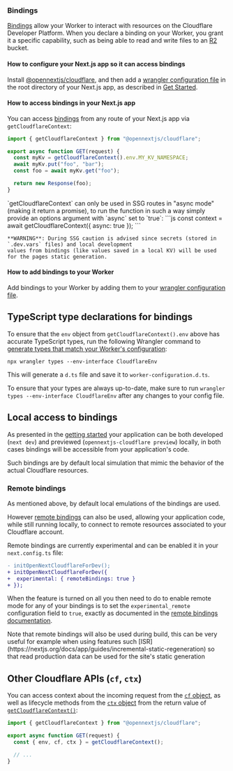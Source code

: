 
### Bindings

[Bindings](https://developers.cloudflare.com/workers/runtime-apis/bindings/) allow your Worker to interact with resources on the Cloudflare Developer Platform. When you declare a binding on your Worker, you grant it a specific capability, such as being able to read and write files to an [R2](https://developers.cloudflare.com/r2/) bucket.

#### How to configure your Next.js app so it can access bindings

Install [@opennextjs/cloudflare](https://www.npmjs.com/package/@opennextjs/cloudflare), and then add a [wrangler configuration file](https://developers.cloudflare.com/workers/wrangler/configuration/) in the root directory of your Next.js app, as described in [Get Started](/cloudflare/get-started#3-create-a-wranglerjson-file).

#### How to access bindings in your Next.js app

You can access [bindings](https://developers.cloudflare.com/workers/runtime-apis/bindings/) from any route of your Next.js app via `getCloudflareContext`:

```js
import { getCloudflareContext } from "@opennextjs/cloudflare";

export async function GET(request) {
  const myKv = getCloudflareContext().env.MY_KV_NAMESPACE;
  await myKv.put("foo", "bar");
  const foo = await myKv.get("foo");

  return new Response(foo);
}
```

<Callout type='info'>
	`getCloudflareContext` can only be used in SSG routes in "async mode" (making it return a promise), to run the function in such a way simply provide an options argument with `async` set to `true`:
	```js
	const context = await getCloudflareContext({ async: true });
	```

    **WARNING**: During SSG caution is advised since secrets (stored in `.dev.vars` files) and local development
    values from bindings (like values saved in a local KV) will be used for the pages static generation.

</Callout>

#### How to add bindings to your Worker

Add bindings to your Worker by adding them to your [wrangler configuration file](https://developers.cloudflare.com/workers/wrangler/configuration/).

## TypeScript type declarations for bindings

To ensure that the `env` object from `getCloudflareContext().env` above has accurate TypeScript types, run the following Wrangler command to [generate types that match your Worker's configuration](https://developers.cloudflare.com/workers/languages/typescript/#generate-types-that-match-your-workers-configuration-experimental):

```
npx wrangler types --env-interface CloudflareEnv
```

This will generate a `d.ts` file and save it to `worker-configuration.d.ts`.

To ensure that your types are always up-to-date, make sure to run `wrangler types --env-interface CloudflareEnv` after any changes to your config file.

## Local access to bindings

As presented in the [getting started](/cloudflare/get-started#12-develop-locally) your application can be both developed (`next dev`) and
previewed (`opennextjs-cloudflare preview`) locally, in both cases bindings will be accessible from your application's code.

Such bindings are by default local simulation that mimic the behavior of the actual Cloudflare resources.

### Remote bindings

As mentioned above, by default local emulations of the bindings are used.

However [remote bindings](https://developers.cloudflare.com/workers/development-testing/#remote-bindings) can also be
used, allowing your application code, while still running locally, to connect to remote resources associated to your
Cloudflare account.

Remote bindings are currently experimental and can be enabled it in your `next.config.ts` file:

```diff
- initOpenNextCloudflareForDev();
+ initOpenNextCloudflareForDev({
+  experimental: { remoteBindings: true }
+ });
```

When the feature is turned on all you then need to do to enable remote mode for any of your bindings
is to set the `experimental_remote` configuration field to `true`, exactly
as documented in the [remote bindings documentation](https://developers.cloudflare.com/workers/development-testing/#remote-bindings).

<Callout>
  Note that remote bindings will also be used during build, this can be very useful for example when using
  features such [ISR](https://nextjs.org/docs/app/guides/incremental-static-regeneration) so that read
  production data can be used for the site's static generation
</Callout>

## Other Cloudflare APIs (`cf`, `ctx`)

You can access context about the incoming request from the [`cf` object](https://developers.cloudflare.com/workers/runtime-apis/request/#the-cf-property-requestinitcfproperties), as well as lifecycle methods from the [`ctx` object](https://developers.cloudflare.com/workers/runtime-apis/context) from the return value of [`getCloudflareContext()`](https://github.com/opennextjs/opennextjs-cloudflare/blob/main/packages/cloudflare/src/api/cloudflare-context.ts):

```js
import { getCloudflareContext } from "@opennextjs/cloudflare";

export async function GET(request) {
  const { env, cf, ctx } = getCloudflareContext();

  // ...
}
```

